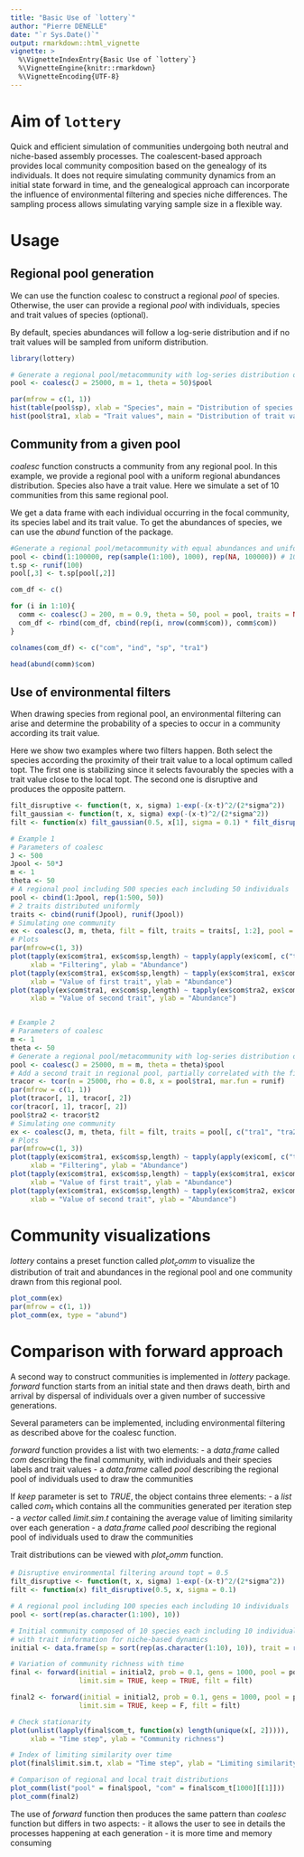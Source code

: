 ```yaml
---
title: "Basic Use of `lottery`"
author: "Pierre DENELLE"
date: "`r Sys.Date()`"
output: rmarkdown::html_vignette
vignette: >
  %\VignetteIndexEntry{Basic Use of `lottery`}
  %\VignetteEngine{knitr::rmarkdown}
  %\VignetteEncoding{UTF-8}
---
```


# Aim of `lottery`

Quick and efficient simulation of communities undergoing both neutral and niche-based assembly processes. The coalescent-based approach provides local community composition based on the genealogy of its individuals. It does not require simulating community dynamics from an initial state forward in time, and the genealogical approach can incorporate the influence of environmental filtering and species niche differences. The sampling process allows simulating varying sample size in a flexible way.

# Usage

## Regional pool generation

We can use the function coalesc to construct a regional $pool$ of species. Otherwise, the user can provide a regional $pool$ with individuals, species and trait values of species (optional).

By default, species abundances will follow a log-serie distribution and if no trait values will be sampled from uniform distribution.

```r
library(lottery)

# Generate a regional pool/metacommunity with log-series distribution of abundances and uniform trait distribution
pool <- coalesc(J = 25000, m = 1, theta = 50)$pool

par(mfrow = c(1, 1))
hist(table(pool$sp), xlab = "Species", main = "Distribution of species' abundances")
hist(pool$tra1, xlab = "Trait values", main = "Distribution of trait values")

```

## Community from a given pool

$coalesc$ function constructs a community from any regional pool. In this example, we provide a regional pool with a uniform regional abundances distribution. Species also have a trait value.
Here we simulate a set of 10 communities from this same regional pool.

We get a data frame with each individual occurring in the focal community, its species label and its trait value.
To get the abundances of species, we can use the $abund$ function of the package.

```r

#Generate a regional pool/metacommunity with equal abundances and uniform trait distribution
pool <- cbind(1:100000, rep(sample(1:100), 1000), rep(NA, 100000)) # 100 species
t.sp <- runif(100)
pool[,3] <- t.sp[pool[,2]]

com_df <- c()

for (i in 1:10){
  comm <- coalesc(J = 200, m = 0.9, theta = 50, pool = pool, traits = NULL)
  com_df <- rbind(com_df, cbind(rep(i, nrow(comm$com)), comm$com))
}

colnames(com_df) <- c("com", "ind", "sp", "tra1")

```

```r

head(abund(comm)$com)

```

## Use of environmental filters

When drawing species from regional pool, an environmental filtering can arise and determine the probability of a species to occur in a community according its trait value.

Here we show two examples where two filters happen. Both select the species according the proximity of their trait value to a local optimum called topt. The first one is stabilizing since it selects favourably the species with a trait value close to the local topt. The second one is disruptive and produces the opposite pattern.

```r

filt_disruptive <- function(t, x, sigma) 1-exp(-(x-t)^2/(2*sigma^2))
filt_gaussian <- function(t, x, sigma) exp(-(x-t)^2/(2*sigma^2))
filt <- function(x) filt_gaussian(0.5, x[1], sigma = 0.1) * filt_disruptive(0.5, x[2], sigma = 0.1)

# Example 1
# Parameters of coalesc
J <- 500
Jpool <- 50*J
m <- 1
theta <- 50
# A regional pool including 500 species each including 50 individuals
pool <- cbind(1:Jpool, rep(1:500, 50))
# 2 traits distributed uniformly
traits <- cbind(runif(Jpool), runif(Jpool)) 
# Simulating one community
ex <- coalesc(J, m, theta, filt = filt, traits = traits[, 1:2], pool = pool)
# Plots
par(mfrow=c(1, 3))
plot(tapply(ex$com$tra1, ex$com$sp,length) ~ tapply(apply(ex$com[, c("tra1", "tra2")], 1, filt), ex$com$sp, mean),
     xlab = "Filtering", ylab = "Abundance")
plot(tapply(ex$com$tra1, ex$com$sp,length) ~ tapply(ex$com$tra1, ex$com$sp, mean),
     xlab = "Value of first trait", ylab = "Abundance")
plot(tapply(ex$com$tra1, ex$com$sp,length) ~ tapply(ex$com$tra2, ex$com$sp, mean),
     xlab = "Value of second trait", ylab = "Abundance")


# Example 2
# Parameters of coalesc
m <- 1
theta <- 50
# Generate a regional pool/metacommunity with log-series distribution of abundances and uniform trait distribution
pool <- coalesc(J = 25000, m = m, theta = theta)$pool
# Add a second trait in regional pool, partially correlated with the first one
tracor <- tcor(n = 25000, rho = 0.8, x = pool$tra1, mar.fun = runif)
par(mfrow = c(1, 1))
plot(tracor[, 1], tracor[, 2])
cor(tracor[, 1], tracor[, 2])
pool$tra2 <- tracor$t2
# Simulating one community
ex <- coalesc(J, m, theta, filt = filt, traits = pool[, c("tra1", "tra2")], pool = pool[, c("ind", "sp")])
# Plots
par(mfrow=c(1, 3))
plot(tapply(ex$com$tra1, ex$com$sp,length) ~ tapply(apply(ex$com[, c("tra1", "tra2")], 1, filt), ex$com$sp, mean),
     xlab = "Filtering", ylab = "Abundance")
plot(tapply(ex$com$tra1, ex$com$sp,length) ~ tapply(ex$com$tra1, ex$com$sp, mean),
     xlab = "Value of first trait", ylab = "Abundance")
plot(tapply(ex$com$tra1, ex$com$sp,length) ~ tapply(ex$com$tra2, ex$com$sp, mean),
     xlab = "Value of second trait", ylab = "Abundance")

```

# Community visualizations

$lottery$ contains a preset function called $plot_comm$ to visualize the distribution of trait and abundances in the regional pool and one community drawn from this regional pool.

```r

plot_comm(ex)
par(mfrow = c(1, 1))
plot_comm(ex, type = "abund")

```

# Comparison with forward approach

A second way to construct communities is implemented in $lottery$ package. $forward$ function starts from an initial state and then draws death, birth and arrival by dispersal of individuals over a given number of successive generations. 

Several parameters can be implemented, including environmental filtering as described above for the coalesc function.

$forward$ function provides a list with two elements:
- a $data.frame$ called $com$ describing the final community, with individuals and their species labels and trait values
- a $data.frame$ called $pool$ describing the regional pool of individuals used to draw the communities

If $keep$ parameter is set to $TRUE$, the object contains three elements:
- a $list$ called $com_t$ which contains all the communities generated per iteration step
- a $vector$ called $limit.sim.t$ containing the average value of limiting similarity over each generation
- a $data.frame$ called $pool$ describing the regional pool of individuals used to draw the communities

Trait distributions can be viewed with $plot_comm$ function.

```r

# Disruptive environmental filtering around topt = 0.5
filt_disruptive <- function(t, x, sigma) 1-exp(-(x-t)^2/(2*sigma^2))
filt <- function(x) filt_disruptive(0.5, x, sigma = 0.1)

# A regional pool including 100 species each including 10 individuals
pool <- sort(rep(as.character(1:100), 10))

# Initial community composed of 10 species each including 10 individuals, 
# with trait information for niche-based dynamics
initial <- data.frame(sp = sort(rep(as.character(1:10), 10)), trait = runif(100))

# Variation of community richness with time
final <- forward(initial = initial2, prob = 0.1, gens = 1000, pool = pool, 
                 limit.sim = TRUE, keep = TRUE, filt = filt)

final2 <- forward(initial = initial2, prob = 0.1, gens = 1000, pool = pool, 
                 limit.sim = TRUE, keep = F, filt = filt)

# Check stationarity
plot(unlist(lapply(final$com_t, function(x) length(unique(x[, 2])))), 
     xlab = "Time step", ylab = "Community richness") 

# Index of limiting similarity over time
plot(final$limit.sim.t, xlab = "Time step", ylab = "Limiting similarity")

# Comparison of regional and local trait distributions
plot_comm(list("pool" = final$pool, "com" = final$com_t[1000][[1]]))
plot_comm(final2)

```

The use of $forward$ function then produces the same pattern than $coalesc$ function but differs in two aspects:
- it allows the user to see in details the processes happening at each generation
- it is more time and memory consuming


